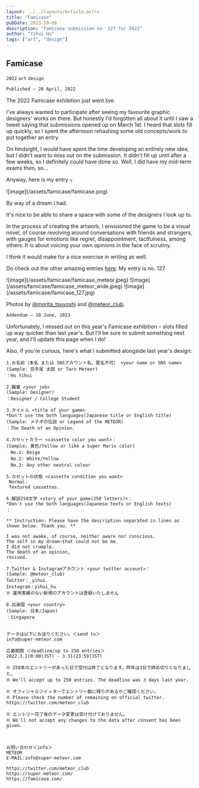 ```yaml
---
layout: ../../layouts/Article.astro
title: "Famicase"
pubDate: 2023-10-06
description: "Famicase submission no. 127 for 2022"
author: "Yihui Hu"
tags: ["art", "design"]
---
```


## Famicase

`2022`
`art`
`design`

```md
Published – 28 April, 2022
```

The 2022 Famicase exhibition just went live.  

I've always wanted to participate after seeing my favourite graphic designers' works on there. But honestly I'd forgotten all about it until I saw a tweet saying that submissions opened up on March 1st. I heard that slots fill up quickly, so I spent the afternoon rehashing some old concepts/work to put together an entry.  

On hindsight, I would have spent the time developing an entirely new idea, but I didn't want to miss out on the submission. It didn't fill up until after a few weeks, so I definitely could have done so. Well, I did have my mid-term exams then, so...  

Anyway, here is my entry ⤵︎

<div className="image-container">
  ![image](/assets/famicase/famicase.png)
</div>

By way of a dream I had.  

It's nice to be able to share a space with some of the designers I look up to.  

In the process of creating the artwork, I envisioned the game to be a visual novel, of course revolving around conversations with friends and strangers, with gauges for emotions like regret, disappointment, tactfulness, among others. It is about voicing your own opinions in the face of scrutiny.  

I think it would make for a nice exercise in writing as well.  

Do check out the other amazing entries [here](https://famicase.com/22/). 
My entry is no. 127.

<div className="image-container">
  ![image](/assets/famicase/famicase_meteor.jpeg)
  ![image](/assets/famicase/famicase_meteor_wide.jpeg)
  ![image](/assets/famicase/famicase_127.jpg)
</div>

Photos by [@morita_tsuyoshi](https://twitter.com/morita_tsuyoshi) and [@meteor_club](https://twitter.com/meteor_club).

```md
Addendum – 10 June, 2023
```

Unfortunately, I missed out on this year's Famicase exhibition – slots filled up way quicker than last year's. But I'll be sure to submit something next year, and I'll update this page when I do!  

Also, if you're curious, here's what I submitted alongside last year's design:
```
1.お名前（本名 または SNSアカウント名、匿名不可） <your name or SNS name>
(Sample: 目手尾 太郎 or Taro Meteor)
：Hu Yihui

2.職業 <your job>
(Sample: Designer)
：Designer / College Student

3.タイトル <title of your game>
*Don't use the both languages(Japanese title or English title)
(Sample: メテオの伝説 or Legend of the METEOR)
：The Death of an Opinion.

4.カセットカラー <cassette color you want>：
(Sample: 黄色/Yellow or like a Super Mario color)
　No.1: Beige
　No.2: White/Yellow
　No.3: Any other neutral colour

5.カセットの状態 <cassette condition you want>
 Normal.
 Textured cassettes. 

6.解説250文字 <story of your game(250 letters)>：
*Don't use the both languages(Japanese texts or English texts)
：

** Instruction: Please have the description separated in lines as shown below. Thank you. **

I was not awake, of course, neither aware nor conscious. 
The self in my dream—that could not be me. 
I did not crumple. 
The death of an opinion, 
revived.

7.Twitter & Instagramアカウント <your twitter account>：
(Sample: @meteor_club)
Twitter：_yihui
Instagram：yihui_hu
※ 運用実績のない新規のアカウントは登録いたしません

8.出身国 <your country>
(Sample: 日本/Japan)
：Singapore


データは以下にお送りください。＜send to＞
info@super-meteor.com

応募期間 ＜deadline/up to 250 entries＞
2022.3.1(0:00|JST) - 3.31(23:59|JST)

※ 250本のエントリーがあった日で受付は終了となります。昨年は3日で締め切りとなりました。
※ We'll accept up to 250 entries. The deadline was 3 days last year.

※ オフィシャルツイッターでエントリー数に残りがあるかご確認ください。
※ Please check the number of remaining on official twitter.
https://twitter.com/meteor_club

※ エントリー完了後のデータ変更は受け付けておりません。
※ We'll not accept any changes to the data after consent has been given.



お問い合わせ＜info＞
METEOR
E-MAIL:info@super-meteor.com

https://twitter.com/meteor_club
https://super-meteor.com/
https://famicase.com/
```